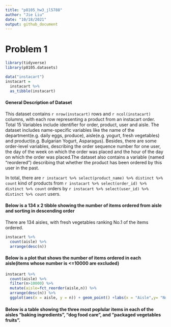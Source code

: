 ```yaml
---
title: "p8105_hw3_jl5788"
author: "Jie Liu"
date: "10/18/2021"
output: github_document
---
```



# Problem 1

```r
library(tidyverse)
library(p8105.datasets)
```

```r
data("instacart")
instacart =
  instacart %>% 
  as_tibble(instacart)
```

#### General Description of Dataset

This dataset contains `r nrow(instacart)` rows and `r ncol(instacart)` columns, with each row representing a product from an instacart order. Total 15 Variables include identifier for order, product, user and aisle. The dataset includes name-specific variables like the name of the department(e.g. daily eggs, produce), aisle(e.g. yogurt, fresh vegetables) and product(e.g. Bulgarian Yogurt, Asparagus). Besides, there are some order-level variables, describing the order sequence number for one user, the day of the week on which the order was placed and the hour of the day on which the order was placed.The dataset also contains a variable (named "reordered") describing that whether the product has been ordered by this user in the past.

In total, there are `r instacart %>% select(product_name) %>% distinct %>% count` kind of products from `r instacart %>% select(order_id) %>% distinct %>% count` orders by `r instacart %>% select(user_id) %>% distinct %>% count` users.

#### Below is a 134 x 2 tibble showing the number of items ordered from aisle and sorting in descending order

There are 134 aisles, with fresh vegetables ranking No.1 of the items ordered.
```r
instacart %>% 
  count(aisle) %>% 
  arrange(desc(n))

```


#### Below is a plot that shows the number of items ordered in each aisle(items whose number is <=10000 are excluded)

```r
instacart %>% 
  count(aisle) %>% 
  filter(n>10000) %>% 
  mutate(aisle=fct_reorder(aisle,n)) %>% 
  arrange(desc(n)) %>% 
  ggplot(aes(x = aisle, y = n)) + geom_point() +labs(x = "Aisle",y= "Number",title = "Number of items ardered in each aisle") + theme(axis.text.x = element_text(angle = 50, hjust = 1.2))
```

#### Below is a table showing the three most poplular items in each of the aisles "baking ingredients”, “dog food care”, and “packaged vegetables fruits”.
```r

```






